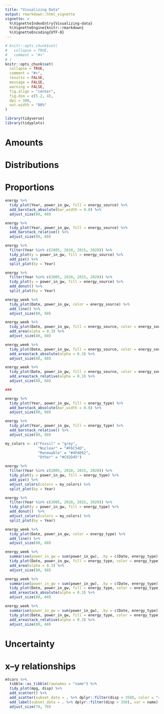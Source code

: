 ```yaml
---
title: "Visualizing Data"
output: rmarkdown::html_vignette
vignette: >
  %\VignetteIndexEntry{Visualizing-data}
  %\VignetteEngine{knitr::rmarkdown}
  %\VignetteEncoding{UTF-8}
---
```


```r
# knitr::opts_chunk$set(
#   collapse = TRUE,
#   comment = "#>"
# )
knitr::opts_chunk$set(
  collapse = TRUE,
  comment = "#>",
  results = FALSE,
  message = FALSE,
  warning = FALSE,
  fig.align = "center",
  fig.dim = c(5.2, 4),
  dpi = 300,
  out.width = "80%"
)

```

```r
library(tidyverse)
library(tidyplots)
```
# Amounts

# Distributions

# Proportions

```r
energy %>% 
  tidy_plot(Year, power_in_gw, fill = energy_source) %>% 
  add_barstack_absolute(bar_width = 0.8) %>% 
  adjust_size(80, 60)

energy %>% 
  tidy_plot(Year, power_in_gw, fill = energy_source) %>% 
  add_barstack_relative() %>% 
  adjust_size(80, 60)

energy %>% 
  filter(Year %in% c(2005, 2010, 2015, 2020)) %>% 
  tidy_plot(y = power_in_gw, fill = energy_source) %>% 
  add_pie() %>% 
  split_plot(by = Year)

energy %>% 
  filter(Year %in% c(2005, 2010, 2015, 2020)) %>% 
  tidy_plot(y = power_in_gw, fill = energy_source) %>% 
  add_donut() %>% 
  split_plot(by = Year)

energy_week %>% 
  tidy_plot(Date, power_in_gw, color = energy_source) %>% 
  add_line() %>% 
  adjust_size(80, 60)

energy_week %>% 
  tidy_plot(Date, power_in_gw, fill = energy_source, color = energy_source) %>% 
  add_area(alpha = 0.3) %>% 
  adjust_size(80, 60)

energy_week %>% 
  tidy_plot(Date, power_in_gw, fill = energy_source, color = energy_source) %>% 
  add_areastack_absolute(alpha = 0.3) %>% 
  adjust_size(80, 60)

energy_week %>% 
  tidy_plot(Date, power_in_gw, fill = energy_source, color = energy_source) %>% 
  add_areastack_relative(alpha = 0.3) %>% 
  adjust_size(80, 60)

###

energy %>% 
  tidy_plot(Year, power_in_gw, fill = energy_type) %>% 
  add_barstack_absolute(bar_width = 0.8) %>% 
  adjust_size(80, 60)

energy %>% 
  tidy_plot(Year, power_in_gw, fill = energy_type) %>% 
  add_barstack_relative() %>% 
  adjust_size(80, 60)

my_colors <- c("Fossil" = "grey",
               "Nuclear" = "#F6C54D",
               "Renewable" = "#4FAE62",
               "Other" = "#C02D45")

energy %>% 
  filter(Year %in% c(2005, 2010, 2015, 2020)) %>% 
  tidy_plot(y = power_in_gw, fill = energy_type) %>% 
  add_pie() %>% 
  adjust_colors(colors = my_colors) %>% 
  split_plot(by = Year)

energy %>% 
  filter(Year %in% c(2005, 2010, 2015, 2020)) %>% 
  tidy_plot(y = power_in_gw, fill = energy_type) %>% 
  add_donut()  %>% 
  adjust_colors(colors = my_colors) %>%  
  split_plot(by = Year)

energy_week %>% 
  tidy_plot(Date, power_in_gw, color = energy_type) %>% 
  add_line() %>% 
  adjust_size(80, 60)

energy_week %>% 
  summarise(power_in_gw = sum(power_in_gw), .by = c(Date, energy_type)) %>% 
  tidy_plot(Date, power_in_gw, fill = energy_type, color = energy_type) %>% 
  add_area(alpha = 0.3) %>% 
  adjust_size(80, 60)

energy_week %>% 
  summarise(power_in_gw = sum(power_in_gw), .by = c(Date, energy_type)) %>% 
  tidy_plot(Date, power_in_gw, fill = energy_type, color = energy_type) %>% 
  add_areastack_absolute(alpha = 0.3) %>% 
  adjust_size(80, 60)

energy_week %>%
  summarise(power_in_gw = sum(power_in_gw), .by = c(Date, energy_type)) %>% 
  tidy_plot(Date, power_in_gw, fill = energy_type, color = energy_type) %>% 
  add_areastack_relative(alpha = 0.3) %>% 
  adjust_size(80, 60)
```


# Uncertainty

# x--y relationships

```r
mtcars %>%
  tibble::as_tibble(rownames = "name") %>% 
  tidy_plot(mpg, disp) %>% 
  add_scatter() %>% 
  add_scatter(subset_data = . %>% dplyr::filter(disp > 350), color = "red") %>% 
  add_label(subset_data = . %>% dplyr::filter(disp > 350), var = name) %>% 
  adjust_size(70, 70)

```


